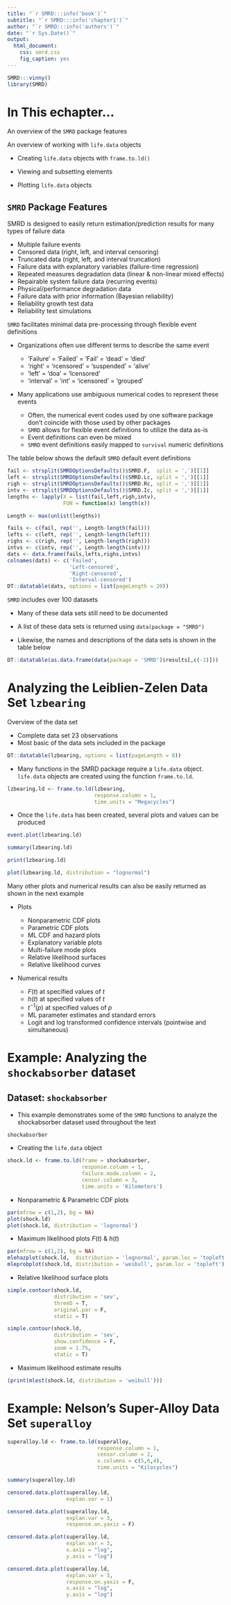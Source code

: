 ```yaml
---
title: "`r SMRD:::info('book')`"
subtitle: "`r SMRD:::info('chapter1')`"
author: "`r SMRD:::info('authors')`"
date: "`r Sys.Date()`"
output: 
  html_document:
    css: smrd.css
    fig_caption: yes
---
```


```r
SMRD:::vinny()
library(SMRD)
```

# In This echapter...

An overview of the `SMRD` package features

An overview of working with `life.data` objects

- Creating `life.data` objects with `frame.to.ld()`

- Viewing and subsetting elements

- Plotting `life.data` objects

## `SMRD` Package Features 

SMRD is designed to easily return estimation/prediction results for many types of failure data

- Multiple failure events
- Censored data (right, left, and interval censoring)
- Truncated data (right, left, and interval truncation)
- Failure data with explanatory variables (failure-time regression)
- Repeated measures degradation data (linear & non-linear mixed effects)
- Repairable system failure data (recurring events)
- Physical/performance degradation data
- Failure data with prior information (Bayesian reliability)
- Reliability growth test data
- Reliability test simulations

`SMRD` facilitates minimal data pre-processing through flexible event definitions

- Organizations often use different terms to describe the same event

    + 'Failure' = 'Failed' = 'Fail' = 'dead' = 'died'</li>
    + 'right' = 'rcensored' = 'suspended' = 'alive'
    + 'left' = 'doa' = 'lcensored'
    + 'interval' = 'int' = 'icensored' = 'grouped'

- Many applications use ambiguous numerical codes to represent these events

    + Often, the numerical event codes used by one software package don't coincide with those used by other packages
    + `SMRD` allows for flexible event definitions to utilize the data as-is
    + <focus>Event definitions can even be mixed</focus>
    + `SMRD` event definitions easily mapped to `survival` numeric definitions

The table below shows the default `SMRD` default event definitions

```r
fail <- strsplit(SMRDOptionsDefaults()$SMRD.F,  split = ',')[[1]]
left <- strsplit(SMRDOptionsDefaults()$SMRD.Lc, split = ',')[[1]]
righ <- strsplit(SMRDOptionsDefaults()$SMRD.Rc, split = ',')[[1]]
intv <- strsplit(SMRDOptionsDefaults()$SMRD.Ic, split = ',')[[1]]
lengths <- lapply(X = list(fail,left,righ,intv), 
                  FUN = function(x) length(x))

Length <- max(unlist(lengths))

fails <- c(fail, rep('', Length-length(fail)))
lefts <- c(left, rep('', Length-length(left)))
righs <- c(righ, rep('', Length-length(righ)))
intvs <- c(intv, rep('', Length-length(intv)))
dats <- data.frame(fails,lefts,righs,intvs)
colnames(dats) <- c('Failed', 
                    'Left-censored',
                    'Right-censored',
                    'Interval-censored') 
DT::datatable(dats, options = list(pageLength = 20))
```

`SMRD` includes over 100 datasets

- Many of these data sets still need to be documented

- A list of these data sets is returned using `data(package = "SMRD")`

- Likewise, the names and descriptions of the data sets is shown in the table below

```r
DT::datatable(as.data.frame(data(package = 'SMRD')$results[,c(-2)]))
```

# Analyzing the Leiblien-Zelen Data Set `lzbearing`

Overview of the data set 

- Complete data set 23 observations
- Most basic of the data sets included in the package

```r
DT::datatable(lzbearing, options = list(pageLength = 8))
```

- Many functions in the SMRD package require a `life.data` object.  `life.data` objects are created using the function `frame.to.ld`.

```r
lzbearing.ld <- frame.to.ld(lzbearing, 
                            response.column = 1,
                            time.units = "Megacycles")
```

- Once the `life.data` has been created, several plots and values can be produced

```r
event.plot(lzbearing.ld)

summary(lzbearing.ld)

print(lzbearing.ld)

plot(lzbearing.ld, distribution = "lognormal")
```

Many other plots and numerical results can also be easily returned as shown in the next example

- Plots

    + Nonparametric CDF plots 
    + Parametric CDF plots
    + ML CDF and hazard plots
    + Explanatory variable plots
    + Multi-failure mode plots
    + Relative likelihood surfaces
    + Relative likelihood curves

- Numerical results 

    + $F(t)$ at specified values of $t$
    + $h(t)$ at specified values of $t$
    + $t^{-1}(p)$ at specified values of $p$
    + ML parameter estimates and standard errors
    + Logit and log transformed confidence intervals (pointwise and simultaneous)

# Example: Analyzing the `shockabsorber` dataset

## Dataset: `shockabsorber`

- This example demonstrates some of the `SMRD` functions to analyze the shockabsorber dataset used throughout the text

```r
shockabsorber
```

- Creating the `life.data` object

```r
shock.ld <- frame.to.ld(frame = shockabsorber,
                        response.column = 1,
                        failure.mode.column = 2,
                        censor.column = 3,
                        time.units = 'Kilometers')
```

- Nonparametric & Parametric CDF plots

```r
par(mfrow = c(1,2), bg = NA)
plot(shock.ld)
plot(shock.ld, distribution = 'lognormal')
```

- Maximum likelihood plots $F(t)$ \& $h(t)$

```r
par(mfrow = c(1,2), bg = NA)
mlehazplot(shock.ld,  distribution = 'lognormal', param.loc = 'topleft')
mleprobplot(shock.ld, distribution = 'weibull', param.loc = 'topleft')
```

- Relative likelihood surface plots

```r
simple.contour(shock.ld, 
               distribution = 'sev', 
               threeD = T, 
               original.par = F,
               static = T)
```

```r
simple.contour(shock.ld, 
               distribution = 'sev',
               show.confidence = F, 
               zoom = 1.75,
               static = T)
```


- Maximum likelihood estimate results

```r
(print(mlest(shock.ld, distribution = 'weibull')))
```

# Example: Nelson's Super-Alloy Data Set `superalloy`

```r
superalloy.ld <- frame.to.ld(superalloy,
                             response.column = 1, 
                             censor.column = 2,
                             x.columns = c(5,6,4),
                             time.units = "Kilocycles")

summary(superalloy.ld)

censored.data.plot(superalloy.ld, 
                   explan.var = 1)

censored.data.plot(superalloy.ld, 
                   explan.var = 3,
                   response.on.yaxis = F)

censored.data.plot(superalloy.ld, 
                   explan.var = 3, 
                   x.axis = "log", 
                   y.axis = "log")

censored.data.plot(superalloy.ld, 
                   explan.var = 3,
                   response.on.yaxis = F, 
                   x.axis = "log", 
                   y.axis = "log")
```